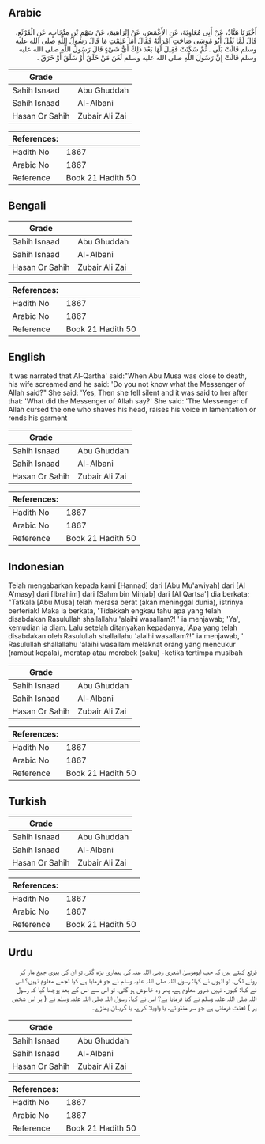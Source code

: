 ## Arabic


<div dir="rtl" lang="ar" style={{fontSize:'larger',backgroundColor:'#f8f9fa',padding:20}}>
أَخْبَرَنَا هَنَّادٌ، عَنْ أَبِي مُعَاوِيَةَ، عَنِ الأَعْمَشِ، عَنْ إِبْرَاهِيمَ، عَنْ سَهْمِ بْنِ مِنْجَابٍ، عَنِ الْقَرْثَعِ، قَالَ لَمَّا ثَقُلَ أَبُو مُوسَى صَاحَتِ امْرَأَتُهُ فَقَالَ أَمَا عَلِمْتِ مَا قَالَ رَسُولُ اللَّهِ صلى الله عليه وسلم قَالَتْ بَلَى ‏.‏ ثُمَّ سَكَتَتْ فَقِيلَ لَهَا بَعْدَ ذَلِكَ أَىُّ شَىْءٍ قَالَ رَسُولُ اللَّهِ صلى الله عليه وسلم قَالَتْ إِنَّ رَسُولَ اللَّهِ صلى الله عليه وسلم لَعَنَ مَنْ حَلَقَ أَوْ سَلَقَ أَوْ خَرَقَ ‏.‏
</div>
<div style={{backgroundColor:'#f8f9fa',padding:20, marginBottom: 10}}><table> <thead> <tr> <th>Grade</th> <th></th> </tr> </thead> <tbody> <tr><td>Sahih Isnaad</td><td>Abu Ghuddah</td></tr><tr><td>Sahih Isnaad</td><td>Al-Albani</td></tr><tr><td>Hasan Or Sahih</td><td>Zubair Ali Zai</td></tr></tbody></table><table> <thead> <tr> <th>References:</th> <th></th> </tr> </thead> <tbody><tr><td>Hadith No</td><td>1867</td></tr><tr><td>Arabic No</td><td>1867</td></tr><tr><td>Reference</td><td>Book 21 Hadith 50</td></tr></tbody></table></div>

## Bengali


<div dir="ltr" lang="bn" style={{fontSize:'larger',backgroundColor:'#f8f9fa',padding:20}}>

</div>
<div style={{backgroundColor:'#f8f9fa',padding:20, marginBottom: 10}}><table> <thead> <tr> <th>Grade</th> <th></th> </tr> </thead> <tbody> <tr><td>Sahih Isnaad</td><td>Abu Ghuddah</td></tr><tr><td>Sahih Isnaad</td><td>Al-Albani</td></tr><tr><td>Hasan Or Sahih</td><td>Zubair Ali Zai</td></tr></tbody></table><table> <thead> <tr> <th>References:</th> <th></th> </tr> </thead> <tbody><tr><td>Hadith No</td><td>1867</td></tr><tr><td>Arabic No</td><td>1867</td></tr><tr><td>Reference</td><td>Book 21 Hadith 50</td></tr></tbody></table></div>

## English


<div dir="ltr" lang="en" style={{fontSize:'larger',backgroundColor:'#f8f9fa',padding:20}}>
It was narrated that Al-Qartha' said:"When Abu Musa was close to death, his wife screamed and he said: 'Do you not know what the Messenger of Allah said?" She said: 'Yes, Then she fell silent and it was said to her after that: 'What did the Messenger of Allah say?' She said: 'The Messenger of Allah cursed the one who shaves his head, raises his voice in lamentation or rends his garment
</div>
<div style={{backgroundColor:'#f8f9fa',padding:20, marginBottom: 10}}><table> <thead> <tr> <th>Grade</th> <th></th> </tr> </thead> <tbody> <tr><td>Sahih Isnaad</td><td>Abu Ghuddah</td></tr><tr><td>Sahih Isnaad</td><td>Al-Albani</td></tr><tr><td>Hasan Or Sahih</td><td>Zubair Ali Zai</td></tr></tbody></table><table> <thead> <tr> <th>References:</th> <th></th> </tr> </thead> <tbody><tr><td>Hadith No</td><td>1867</td></tr><tr><td>Arabic No</td><td>1867</td></tr><tr><td>Reference</td><td>Book 21 Hadith 50</td></tr></tbody></table></div>

## Indonesian


<div dir="ltr" lang="id" style={{fontSize:'larger',backgroundColor:'#f8f9fa',padding:20}}>
Telah mengabarkan kepada kami [Hannad] dari [Abu Mu'awiyah] dari [Al A'masy] dari [Ibrahim] dari [Sahm bin Minjab] dari [Al Qartsa'] dia berkata; "Tatkala [Abu Musa] telah merasa berat (akan meninggal dunia), istrinya berteriak! Maka ia berkata, 'Tidakkah engkau tahu apa yang telah disabdakan Rasulullah shallallahu 'alaihi wasallam?! ' ia menjawab; 'Ya', kemudian ia diam. Lalu setelah ditanyakan kepadanya, 'Apa yang telah disabdakan oleh Rasulullah shallallahu 'alaihi wasallam?!" ia menjawab, ' Rasulullah shallallahu 'alaihi wasallam melaknat orang yang mencukur (rambut kepala), meratap atau merobek (saku) -ketika tertimpa musibah
</div>
<div style={{backgroundColor:'#f8f9fa',padding:20, marginBottom: 10}}><table> <thead> <tr> <th>Grade</th> <th></th> </tr> </thead> <tbody> <tr><td>Sahih Isnaad</td><td>Abu Ghuddah</td></tr><tr><td>Sahih Isnaad</td><td>Al-Albani</td></tr><tr><td>Hasan Or Sahih</td><td>Zubair Ali Zai</td></tr></tbody></table><table> <thead> <tr> <th>References:</th> <th></th> </tr> </thead> <tbody><tr><td>Hadith No</td><td>1867</td></tr><tr><td>Arabic No</td><td>1867</td></tr><tr><td>Reference</td><td>Book 21 Hadith 50</td></tr></tbody></table></div>

## Turkish


<div dir="ltr" lang="tr" style={{fontSize:'larger',backgroundColor:'#f8f9fa',padding:20}}>

</div>
<div style={{backgroundColor:'#f8f9fa',padding:20, marginBottom: 10}}><table> <thead> <tr> <th>Grade</th> <th></th> </tr> </thead> <tbody> <tr><td>Sahih Isnaad</td><td>Abu Ghuddah</td></tr><tr><td>Sahih Isnaad</td><td>Al-Albani</td></tr><tr><td>Hasan Or Sahih</td><td>Zubair Ali Zai</td></tr></tbody></table><table> <thead> <tr> <th>References:</th> <th></th> </tr> </thead> <tbody><tr><td>Hadith No</td><td>1867</td></tr><tr><td>Arabic No</td><td>1867</td></tr><tr><td>Reference</td><td>Book 21 Hadith 50</td></tr></tbody></table></div>

## Urdu


<div dir="rtl" lang="ur" style={{fontSize:'larger',backgroundColor:'#f8f9fa',padding:20}}>
قرثع کہتے ہیں کہ جب ابوموسیٰ اشعری رضی اللہ عنہ کی بیماری بڑھ گئی تو ان کی بیوی چیخ مار کر رونے لگی، تو انہوں نے کہا: رسول اللہ صلی اللہ علیہ وسلم نے جو فرمایا ہے کیا تجھے معلوم نہیں؟ اس نے کہا: کیوں، نہیں ضرور معلوم ہے، پھر وہ خاموش ہو گئی، تو اس سے اس کے بعد پوچھا گیا کہ رسول اللہ صلی اللہ علیہ وسلم نے کیا فرمایا ہے؟ اس نے کہا: رسول اللہ صلی اللہ علیہ وسلم نے ( ہر اس شخص پر ) لعنت فرمائی ہے جو سر منڈوائے، یا واویلا کرے، یا گریبان پھاڑے۔
</div>
<div style={{backgroundColor:'#f8f9fa',padding:20, marginBottom: 10}}><table> <thead> <tr> <th>Grade</th> <th></th> </tr> </thead> <tbody> <tr><td>Sahih Isnaad</td><td>Abu Ghuddah</td></tr><tr><td>Sahih Isnaad</td><td>Al-Albani</td></tr><tr><td>Hasan Or Sahih</td><td>Zubair Ali Zai</td></tr></tbody></table><table> <thead> <tr> <th>References:</th> <th></th> </tr> </thead> <tbody><tr><td>Hadith No</td><td>1867</td></tr><tr><td>Arabic No</td><td>1867</td></tr><tr><td>Reference</td><td>Book 21 Hadith 50</td></tr></tbody></table></div>